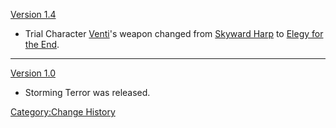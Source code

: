 [[Version 1.4]]
*Trial Character [[Venti]]'s weapon changed from [[Skyward Harp]] to [[Elegy for the End]].
----
[[Version 1.0]]
*Storming Terror was released.
<noinclude>[[Category:Change History]]</noinclude>